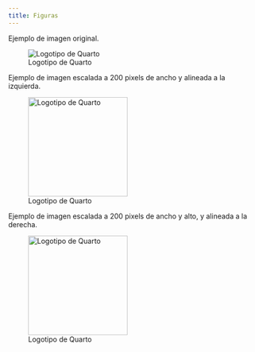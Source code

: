 ```yaml
---
title: Figuras
---
```


Ejemplo de imagen original.

![Logotipo de Quarto](img/logo-quarto.png)

Ejemplo de imagen escalada a 200 pixels de ancho y alineada a la izquierda. 

![Logotipo de Quarto](img/logo-quarto.png){width=200 fig-align="left"}

Ejemplo de imagen escalada a 200 pixels de ancho y alto, y alineada a la derecha.

![Logotipo de Quarto](img/logo-quarto.png){width=200 height=200 fig-align="right"}
